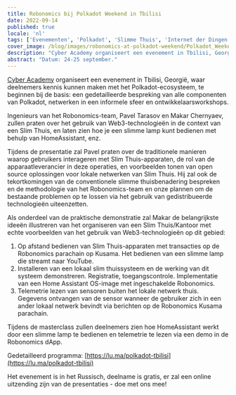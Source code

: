 ```yaml
---
title: Robonomics bij Polkadot Weekend in Tbilisi
date: 2022-09-14
published: true
locale: 'nl'
tags: ['Evenementen', 'Polkadot', 'Slimme Thuis', 'Internet der Dingen']
cover_image: /blog/images/robonomics-at-polkadot-weekend/Polkadot_Weekend_Georgia.jpg
description: "Cyber Academy organiseert een evenement in Tbilisi, Georgië, waar deelnemers kennis kunnen maken met het Polkadot-ecosysteem, te beginnen bij de basis: een gedetailleerde bespreking van alle componenten van Polkadot, netwerken in een informele sfeer en ontwikkelaarsworkshops."
abstract: "Datum: 24-25 september."
---
```


[Cyber Academy](https://cyberacademy.dev/) organiseert een evenement in Tbilisi, Georgië, waar deelnemers kennis kunnen maken met het Polkadot-ecosysteem, te beginnen bij de basis: een gedetailleerde bespreking van alle componenten van Polkadot, netwerken in een informele sfeer en ontwikkelaarsworkshops.

Ingenieurs van het Robonomics-team, Pavel Tarasov en Makar Chernyaev, zullen praten over het gebruik van Web3-technologieën in de context van een Slim Thuis, en laten zien hoe je een slimme lamp kunt bedienen met behulp van HomeAssistant, enz.

Tijdens de presentatie zal Pavel praten over de traditionele manieren waarop gebruikers interageren met Slim Thuis-apparaten, de rol van de apparaatleverancier in deze operaties, en voorbeelden tonen van open source oplossingen voor lokale netwerken van Slim Thuis. Hij zal ook de tekortkomingen van de conventionele slimme thuisbenadering bespreken en de methodologie van het Robonomics-team en onze plannen om de bestaande problemen op te lossen via het gebruik van gedistribueerde technologieën uiteenzetten.

Als onderdeel van de praktische demonstratie zal Makar de belangrijkste ideeën illustreren van het organiseren van een Slim Thuis/Kantoor met echte voorbeelden van het gebruik van Web3-technologieën op dit gebied:


1. Op afstand bedienen van Slim Thuis-apparaten met transacties op de Robonomics parachain op Kusama. Het bedienen van een slimme lamp die streamt naar YouTube.
2. Installeren van een lokaal slim thuissysteem en de werking van dit systeem demonstreren. Registratie, toegangscontrole. Implementatie van een Home Assistant OS-image met ingeschakelde Robonomics.
3. Telemetrie lezen van sensoren buiten het lokale netwerk thuis. Gegevens ontvangen van de sensor wanneer de gebruiker zich in een ander lokaal netwerk bevindt via berichten op de Robonomics Kusama parachain.

Tijdens de masterclass zullen deelnemers zien hoe HomeAssistant werkt door een slimme lamp te bedienen en telemetrie te lezen via een demo in de Robonomics dApp.

Gedetailleerd programma: [https://lu.ma/polkadot-tbilisi](https://lu.ma/polkadot-tbilisi)

Het evenement is in het Russisch, deelname is gratis, er zal een online uitzending zijn van de presentaties - doe met ons mee!